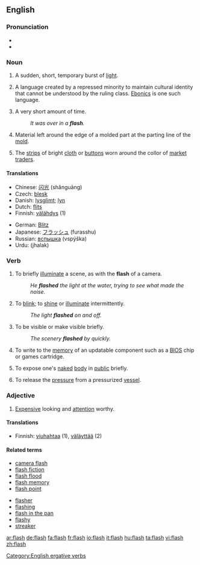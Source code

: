 ==English==

===Pronunciation===
*{{audio|en-us-flash.ogg|Audio (US)}}
*{{rhymes|æʃ}}

===Noun===
{{en-noun|flashes}}

# A sudden, short, temporary burst of [[light]].
# {{linguistics}} A language created by a repressed minority to maintain cultural identity that cannot be understood by the ruling class. [[Ebonics]] is one such language.
# A very short amount of time.
#:''It was over in a '''flash'''.''
# Material left around the edge of a molded part at the parting line of the [[mold]].
# {{Cockney}} The [[strips]] of bright [[cloth]] or [[buttons]] worn around the collor of [[market]] [[traders]].

====Translations====
{{trans-top|Translations to be categorised}}
{{rfc-trans}}
*Chinese: [[闪光]] (shǎnguāng)
*Czech: [[blesk]]
*Danish: [[lysglimt]]; [[lyn]]
*Dutch: [[flits]] {{f}}
*Finnish: [[välähdys]] (1)
{{trans-mid}}
*German: [[Blitz]] {{m}}
*Japanese: [[フラッシュ]] (furasshu)
*Russian: [[вспышка]] (vspýška) {{f}}
*Urdu: (jhalak)
{{trans-bottom}}

===Verb===
{{en-verb|flash|es}}

# To briefly [[illuminate]] a scene, as with the '''flash''' of a camera.
#:''He '''flashed''' the light at the water, trying to see what made the noise.''
# To [[blink]]; to [[shine]] or [[illuminate]] intermittently.
#:''The light '''flashed''' on and off.''
# To be visible or make visible briefly.
#:''The scenery '''flashed''' by quickly.''
# {{computing}} To write to the [[memory]] of an updatable component such as a [[BIOS]] chip or games cartridge.
# {{colloquial}} To expose one's [[naked]] [[body]] in [[public]] briefly.
# {{metallurgy}} To release the [[pressure]] from a pressurized [[vessel]].

===Adjective===
{{en-adj}}

# {{context|UK|and|NZ|slang}} [[expensive|Expensive]] looking and [[attention]] worthy.

====Translations====
{{trans-top|expensive looking and attention worthy.
}}
*Finnish: [[viuhahtaa]] (1), [[väläyttää]] (2)
{{trans-mid}}
{{trans-bottom}}

====Related terms====
{{rel-top|terms related to "flash"}}
*[[camera flash]]
*[[flash fiction]]
*[[flash flood]]
*[[flash memory]]
*[[flash point]]
{{rel-mid}}
*[[flasher]]
*[[flashing]]
*[[flash in the pan]]
*[[flashy]]
*[[streaker]]
{{rel-bottom}}

[[Category:English ergative verbs]]

[[ar:flash]]
[[de:flash]]
[[fa:flash]]
[[fr:flash]]
[[io:flash]]
[[it:flash]]
[[hu:flash]]
[[ta:flash]]
[[vi:flash]]
[[zh:flash]]